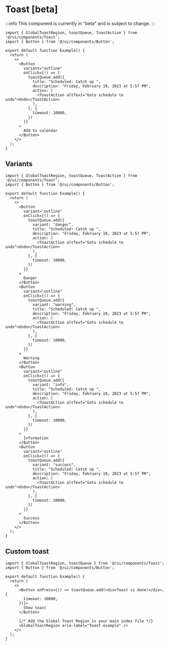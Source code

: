 # Toast [beta]

:::info
This component is currently in "beta" and is subject to change.
:::

```tsx
import { GlobalToastRegion, toastQueue, ToastAction } from '@/ui/components/Toast';
import { Button } from '@/ui/components/Button';

export default function Example() {
  return (
    <>
      <Button
        variant="outline"
        onClick={() => {
          toastQueue.add({
            title: "Scheduled: Catch up ",
            description: "Friday, February 10, 2023 at 5:57 PM",
            action: (
              <ToastAction altText="Goto schedule to undo">Undo</ToastAction>
            ),
          }, {
            timeout: 10000,
          })
        }}
      >
        Add to calendar
      </Button>
    </>
  );
}
```

## Variants

```tsx
import { GlobalToastRegion, toastQueue, ToastAction } from '@/ui/components/Toast';
import { Button } from '@/ui/components/Button';

export default function Example() {
  return (
    <>
      <Button
        variant="outline"
        onClick={() => {
          toastQueue.add({
            variant: "danger",
            title: "Scheduled: Catch up ",
            description: "Friday, February 10, 2023 at 5:57 PM",
            action: (
              <ToastAction altText="Goto schedule to undo">Undo</ToastAction>
            ),
          }, {
            timeout: 10000,
          })
        }}
      >
        Danger
      </Button>
      <Button
        variant="outline"
        onClick={() => {
          toastQueue.add({
            variant: "warning",
            title: "Scheduled: Catch up ",
            description: "Friday, February 10, 2023 at 5:57 PM",
            action: (
              <ToastAction altText="Goto schedule to undo">Undo</ToastAction>
            ),
          }, {
            timeout: 10000,
          })
        }}
      >
        Warning
      </Button>
      <Button
        variant="outline"
        onClick={() => {
          toastQueue.add({
            variant: "info",
            title: "Scheduled: Catch up ",
            description: "Friday, February 10, 2023 at 5:57 PM",
            action: (
              <ToastAction altText="Goto schedule to undo">Undo</ToastAction>
            ),
          }, {
            timeout: 10000,
          })
        }}
      >
        Information
      </Button>
      <Button
        variant="outline"
        onClick={() => {
          toastQueue.add({
            variant: "success",
            title: "Scheduled: Catch up ",
            description: "Friday, February 10, 2023 at 5:57 PM",
            action: (
              <ToastAction altText="Goto schedule to undo">Undo</ToastAction>
            ),
          }, {
            timeout: 10000,
          })
        }}
      >
        Success
      </Button>
    </>
  );
}
```

## Custom toast

```tsx
import { GlobalToastRegion, toastQueue } from '@/ui/components/Toast';
import { Button } from '@/ui/components/Button';

export default function Example() {
  return (
    <>
      <Button onPress={() => toastQueue.add(<div>Toast is done!</div>, {
        timeout: 10000,
      })}>
        Show toast
      </Button>

      {/* Add the Global Toast Region in your main index file */}
      <GlobalToastRegion aria-label="Toast example" />
    </>
  );
}
```
